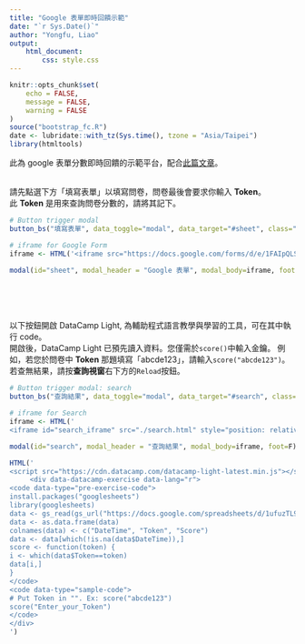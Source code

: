 ```yaml
---
title: "Google 表單即時回饋示範"
date: "`r Sys.Date()`"
author: "Yongfu, Liao"
output: 
    html_document:
        css: style.css
---
```


```r
knitr::opts_chunk$set(
	echo = FALSE,
	message = FALSE,
	warning = FALSE
)
source("bootstrap_fc.R")
date <- lubridate::with_tz(Sys.time(), tzone = "Asia/Taipei")
library(htmltools)
```


此為 google 表單分數即時回饋的示範平台，配合[此篇文章](https://liao961120.github.io/2018/04/20/gsheet_survey)。

<br>
請先點選下方「填寫表單」以填寫問卷，問卷最後會要求你輸入 **Token**。  
此 **Token** 是用來查詢問卷分數的，請將其記下。


```r
# Button trigger modal
button_bs("填寫表單", data_toggle="modal", data_target="#sheet", class="success pull-left")
```

```r
# iframe for Google Form
iframe <- HTML('<iframe src="https://docs.google.com/forms/d/e/1FAIpQLSeE-ke7yhlU3XRDIhw7vRL-mnYLi-jTOYF8Pz4ZLINjV53z2A/viewform?embedded=true" style="position: relative; height: 380px; width: 100%;" frameborder="0" marginheight="0" marginwidth="0">載入中…</iframe>')

modal(id="sheet", modal_header = "Google 表單", modal_body=iframe, foot=F)
```


<br><br><br>

以下按鈕開啟 DataCamp Light, 為輔助程式語言教學與學習的工具，可在其中執行 code。  
開啟後，DataCamp Light 已預先讀入資料。您僅需於`score()`中輸入金鑰。
例如，若您於問卷中 **Token** 那題填寫「abcde123」，請輸入`score("abcde123")`。  
若查無結果，請按**查詢視窗**右下方的`Reload`按鈕。

```r
# Button trigger modal: search
button_bs("查詢結果", data_toggle="modal", data_target="#search", class="primary pull-left")
```

```r
# iframe for Search
iframe <- HTML('
<iframe id="search_iframe" src="./search.html" style="position: relative; height: 380px; width: 100%;" frameborder="0" marginheight="0" marginwidth="0">載入中…</iframe>')

modal(id="search", modal_header = "查詢結果", modal_body=iframe, foot=F)
```

```r
HTML('
<script src="https://cdn.datacamp.com/datacamp-light-latest.min.js"></script>
     <div data-datacamp-exercise data-lang="r">
<code data-type="pre-exercise-code">
install.packages("googlesheets")
library(googlesheets)
data <- gs_read(gs_url("https://docs.google.com/spreadsheets/d/1ufuzTL9VCxdvX1QeFQcMGxYbEMq1ZEWVht3CEDpXBmc/edit?usp=sharing"))
data <- as.data.frame(data)
colnames(data) <- c("DateTime", "Token", "Score")
data <- data[which(!is.na(data$DateTime)),]
score <- function(token) {
i <- which(data$Token==token)
data[i,]
}
</code>
<code data-type="sample-code">
# Put Token in "". Ex: score("abcde123")
score("Enter_your_Token")
</code>
</div>
')
```

